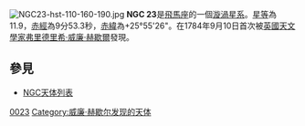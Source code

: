 [[File:NGC23-hst-110-160-190.jpg|thumb]]
'''NGC 23'''是[[飛馬座|飛馬座]]的一個[[漩渦星系|漩渦星系]]。[[星等|星等]]為11.9，[[赤經|赤經]]為9分53.3秒，[[赤緯|赤緯]]為+25°55'26"。在1784年9月10日首次被[[英國|英國]][[天文學家|天文學家]][[弗里德里希·威廉·赫歇爾|弗里德里希·威廉·赫歇爾]]發現。

== 參見 ==
* [[NGC天体列表|NGC天体列表]]

{{Catalogs|NGC=23}}

[[Category:飞马座NGC天体|0023]]
[[Category:威廉·赫歇尔发现的天体|Category:威廉·赫歇尔发现的天体]]